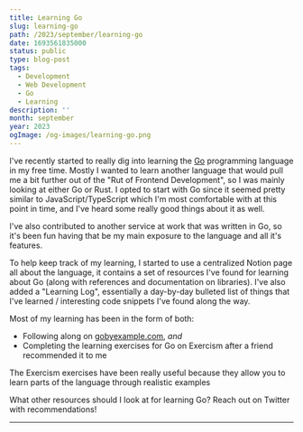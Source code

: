 ```yaml
---
title: Learning Go
slug: learning-go
path: /2023/september/learning-go
date: 1693561835000
status: public
type: blog-post
tags:
  - Development
  - Web Development
  - Go
  - Learning
description: ''
month: september
year: 2023
ogImage: /og-images/learning-go.png
---
```



I've recently started to really dig into learning the [Go](https://go.dev/)
programming language in my free time. Mostly I wanted to learn another language
that would pull me a bit further out of the "Rut of Frontend Development", so I
was mainly looking at either Go or Rust. I opted to start with Go since it
seemed pretty similar to JavaScript/TypeScript which I'm most comfortable with
at this point in time, and I've heard some really good things about it as well.

I've also contributed to another service at work that was written in Go, so it's
been fun having that be my main exposure to the language and all it's features.

To help keep track of my learning, I started to use a centralized Notion page
all about the language, it contains a set of resources I've found for learning
about Go (along with references and documentation on libraries). I've also added
a "Learning Log", essentially a day-by-day bulleted list of things that I've
learned / interesting code snippets I've found along the way.

Most of my learning has been in the form of both:

- Following along on [gobyexample.com](https://gobyexample.com), _and_
- Completing the learning exercises for Go on Exercism after a friend
  recommended it to me

The Exercism exercises have been really useful because they allow you to learn
parts of the language through realistic examples

What other resources should I look at for learning Go? Reach out on Twitter with
recommendations!

---

